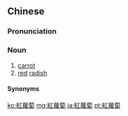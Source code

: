 {{also|红萝卜|紅蘿卜}}
==Chinese==
{{zh-forms|s=红萝卜|type=12|alt=*紅蘿卜-nonstandard traditional}}

===Pronunciation===
{{zh-pron
|m=hóngluóbo
|c=hung4 lo4 baak6
|h=pfs=fùng-lò-phe̍t
|mn=xm,qz:âng-lâ-pa̍k/xm:âng-lâ-ta̍k/tw:âng-lô-po̍k
|cat=n
}}

===Noun===
{{zh-noun}}

# [[carrot]]
# [[red]] [[radish]]

====Synonyms====
{{zh-dial|胡蘿蔔}}

{{zh-cat|Vegetables}}

[[ko:紅蘿蔔]]
[[mg:紅蘿蔔]]
[[ja:紅蘿蔔]]
[[pt:紅蘿蔔]]
